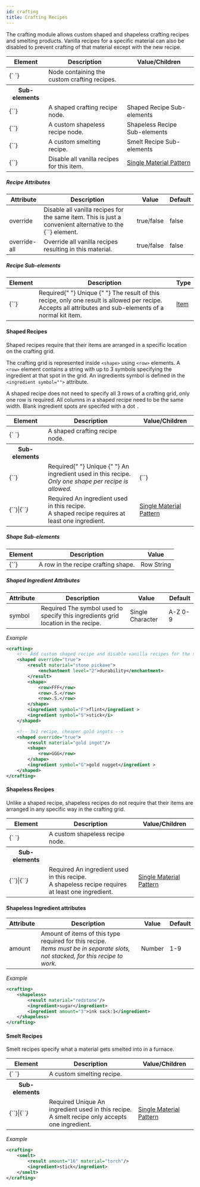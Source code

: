 ```yaml
---
id: crafting
title: Crafting Recipes
---
```


The crafting module allows custom shaped and shapeless crafting recipes and smelting products. Vanilla recipes for a specific material can also be disabled to prevent crafting of that material except with the new recipe.

<div className="table-container">
  <table>
    <thead>
      <tr>
        <th>Element</th>
        <th>Description</th>
        <th>Value/Children</th>
      </tr>
    </thead>
    <tbody>
      <tr>
        <td>
          <label>{`<crafting> </crafting>`}</label>
        </td>
        <td>Node containing the custom crafting recipes.</td>
        <td></td>
      </tr>
      <tr>
        <th>Sub-elements</th>
        <th />
        <th />
      </tr>
      <tr>
        <td>
          <label>{`<shaped>`}</label>
        </td>
        <td>A shaped crafting recipe node.</td>
        <td>
          <span className="badge badge--secondary">
            Shaped Recipe Sub-elements
          </span>
        </td>
      </tr>
      <tr>
        <td>
          <label>{`<shapeless>`}</label>
        </td>
        <td>A custom shapeless recipe node.</td>
        <td>
          <span className="badge badge--secondary">
            Shapeless Recipe Sub-elements
          </span>
        </td>
      </tr>
      <tr>
        <td>
          <label>{`<smelt>`}</label>
        </td>
        <td>A custom smelting recipe.</td>
        <td>
          <span className="badge badge--secondary">
            Smelt Recipe Sub-elements
          </span>
        </td>
      </tr>
      <tr>
        <td>
          <label>{`<disable>`}</label>
        </td>
        <td>Disable all vanilla recipes for this item.</td>
        <td>
          <a href="/docs/reference/items/inventory#material_matchers">
            Single Material Pattern
          </a>
        </td>
      </tr>
    </tbody>
  </table>
</div>

##### Recipe Attributes

<div className="table-container">
  <table>
    <thead>
      <tr>
        <th>Attribute</th>
        <th>Description</th>
        <th>Value</th>
        <th>Default</th>
      </tr>
    </thead>
    <tbody>
      <tr>
        <td>
          <label>override</label>
        </td>
        <td>
          Disable all vanilla recipes for the same item. This is just a
          convenient alternative to the <label>{`<disable>`}</label> element.
        </td>
        <td>
          <span className="badge badge--primary">true/false</span>
        </td>
        <td>false</td>
      </tr>
      <tr>
        <td>
          <label>override-all</label>
        </td>
        <td>Override all vanilla recipes resulting in this material.</td>
        <td>
          <span className="badge badge--primary">true/false</span>
        </td>
        <td>false</td>
      </tr>
    </tbody>
  </table>
</div>

##### Recipe Sub-elements

<div className="table-container">
  <table>
    <thead>
      <tr>
        <th>Element</th>
        <th>Description</th>
        <th>Type</th>
      </tr>
    </thead>
    <tbody>
      <tr>
        <td>
          <label>{`<result>`}</label>
        </td>
        <td>
          <span className="badge badge--danger">Required</span>{" "}
          <span
            className="badge badge--warning"
            title="Only one of this child permitted per parent"
          >
            Unique
          </span>{" "}
          The result of this recipe, only one result is allowed per recipe.
          <br />
          Accepts all attributes and sub-elements of a normal kit item.
        </td>
        <td>
          <a href="/docs/modules/gear/items">Item</a>
        </td>
      </tr>
    </tbody>
  </table>
</div>

#### Shaped Recipes

Shaped recipes require that their items are arranged in a specific location on the crafting grid.

The crafting grid is represented inside `<shape>` using `<row>` elements.
A `<row>` element contains a string with up to 3 symbols specifying the ingredient at that spot in the grid.
An ingredients symbol is defined in the `<ingredient symbol="">` attribute.

A shaped recipe does not need to specify all 3 rows of a crafting grid, only one row is required.
All columns in a shaped recipe need to be the same width.
Blank ingredient spots are specifed with a dot `.`

<div className="table-container">
  <table>
    <thead>
      <tr>
        <th>Element</th>
        <th>Description</th>
        <th>Value/Children</th>
      </tr>
    </thead>
    <tbody>
      <tr>
        <td>
          <label>{`<shaped> </shaped>`}</label>
        </td>
        <td>A shaped crafting recipe node.</td>
        <td />
      </tr>
      <tr>
        <th>Sub-elements</th>
        <th />
        <th />
      </tr>
      <tr>
        <td>
          <label>{`<shape>`}</label>
        </td>
        <td>
          <span className="badge badge--danger">Required</span>{" "}
          <span
            className="badge badge--warning"
            title="Only one of this child permitted per parent"
          >
            Unique
          </span>{" "}
          An ingredient used in this recipe.
          <br />
          <i>Only one shape per recipe is allowed.</i>
        </td>
        <td>
          <label>{`<row>`}</label>
        </td>
      </tr>
      <tr>
        <td>
          <label>{`<ingredient>`}</label>|<label>{`<i>`}</label>
        </td>
        <td>
          <span className="badge badge--danger">Required</span> An ingredient
          used in this recipe.
          <br />A shaped recipe requires at least one ingredient.
        </td>
        <td>
          <a href="/docs/reference/items/inventory#material_matchers">
            Single Material Pattern
          </a>
        </td>
      </tr>
    </tbody>
  </table>
</div>

##### Shape Sub-elements

<div className="table-container">
  <table>
    <thead>
      <tr>
        <th>Element</th>
        <th>Description</th>
        <th>Value</th>
      </tr>
    </thead>
    <tbody>
      <tr>
        <td>
          <label>{`<row>`}</label>
        </td>
        <td>A row in the recipe crafting shape.</td>
        <td>
          <span className="badge badge--secondary">Row String</span>
        </td>
      </tr>
    </tbody>
  </table>
</div>

##### Shaped Ingredient Attributes

<div className="table-container">
  <table>
    <thead>
      <tr>
        <th>Attribute</th>
        <th>Description</th>
        <th>Value</th>
        <th>Default</th>
      </tr>
    </thead>
    <tbody>
      <tr>
        <td>
          <label>symbol</label>
        </td>
        <td>
          <span className="badge badge--danger">Required</span>
          The symbol used to specify this ingredients grid location in the recipe.
        </td>
        <td>
          <span className="badge badge--primary">Single Character</span>
        </td>
        <td>A-Z 0-9</td>
      </tr>
    </tbody>
  </table>
</div>

_Example_

```xml
<crafting>
    <!-- Add custom shaped recipe and disable vanilla recipes for the same item. -->
    <shaped override="true">
        <result material="stone pickaxe">
            <enchantment level="2">durability</enchantment>
        </result>
        <shape>
            <row>FFF</row>
            <row>.S.</row>
            <row>.S.</row>
        </shape>
        <ingredient symbol="F">flint</ingredient >
        <ingredient symbol="S">stick</i>
    </shaped>

    <!-- 3x1 recipe, cheaper gold ingots -->
    <shaped override="true">
        <result material="gold ingot"/>
        <shape>
            <row>GGG</row>
        </shape>
        <ingredient symbol="G">gold nugget</ingredient >
    </shaped>
</crafting>
```

#### Shapeless Recipes

Unlike a shaped recipe, shapeless recipes do not require that their items are arranged in any specific way in the crafting grid.

<div className="table-container">
  <table>
    <thead>
      <tr>
        <th>Element</th>
        <th>Description</th>
        <th>Value/Children</th>
      </tr>
    </thead>
    <tbody>
      <tr>
        <td>
          <label>{`<shapeless> </shapeless>`}</label>
        </td>
        <td>A custom shapeless recipe node.</td>
        <td />
      </tr>
      <tr>
        <th>Sub-elements</th>
        <th />
        <th />
      </tr>
      <tr>
        <td>
          <label>{`<ingredient>`}</label>|<label>{`<i>`}</label>
        </td>
        <td>
          <span className="badge badge--danger">Required</span>
          An ingredient used in this recipe.
          <br />A shapeless recipe requires at least one ingredient.
        </td>
        <td>
          <a href="/docs/reference/items/inventory#material_matchers">
            Single Material Pattern
          </a>
        </td>
      </tr>
    </tbody>
  </table>
</div>

#### Shapeless Ingredient attributes

<div className="table-container">
  <table>
    <thead>
      <tr>
        <th>Attribute</th>
        <th>Description</th>
        <th>Value</th>
        <th>Default</th>
      </tr>
    </thead>
    <tbody>
      <tr>
        <td>
          <label>amount</label>
        </td>
        <td>
          Amount of items of this type required for this recipe.
          <br />
          <i>
            Items must be in separate slots, not stacked, for this recipe to
            work.
          </i>
        </td>
        <td>
          <span className="badge badge--primary">Number</span>
        </td>
        <td>1-9</td>
      </tr>
    </tbody>
  </table>
</div>

_Example_

```xml
<crafting>
    <shapeless>
        <result material="redstone"/>
        <ingredient>sugar</ingredient>
        <ingredient amount="3">ink sack:1</ingredient>
    </shapeless>
</crafting>
```

#### Smelt Recipes

Smelt recipes specify what a material gets smelted into in a furnace.

<div className="table-container">
  <table>
    <thead>
      <tr>
        <th>Element</th>
        <th>Description</th>
        <th>Value/Children</th>
      </tr>
    </thead>
    <tbody>
      <tr>
        <td>
          <label>{`<smelt> </smelt>`}</label>
        </td>
        <td>A custom smelting recipe.</td>
        <td />
      </tr>
      <tr>
        <th>Sub-elements</th>
        <th />
        <th />
      </tr>
      <tr>
        <td>
          <label>{`<ingredient>`}</label>|<label>{`<i>`}</label>
        </td>
        <td>
          <span className="badge badge--danger">Required</span>
          <span
            className="badge badge--warning"
            title="Only one of this child permitted per parent"
          >
            Unique
          </span> An ingredient used in this recipe.
          <br />A smelt recipe only accepts one ingredient.
        </td>
        <td>
          <a href="/docs/reference/items/inventory#material_matchers">
            Single Material Pattern
          </a>
        </td>
      </tr>
    </tbody>
  </table>
</div>

_Example_

```xml
<crafting>
    <smelt>
        <result amount="16" material="torch"/>
        <ingredient>stick</ingredient>
    </smelt>
</crafting>
```
